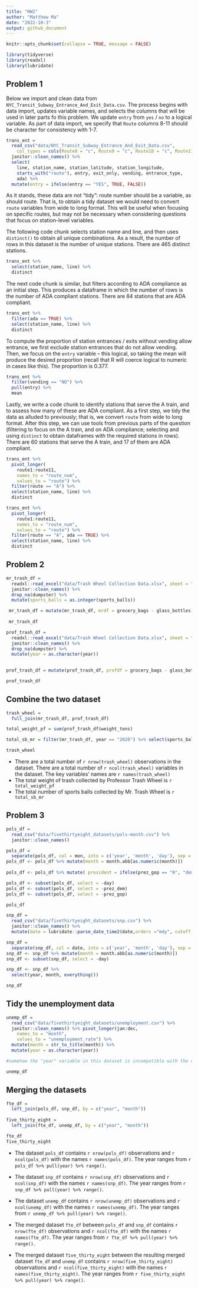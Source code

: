 ```yaml
---
title: "HW2"
author: "Matthew Ma"
date: "2022-10-3"
output: github_document
---
```


```r
knitr::opts_chunk$set(collapse = TRUE, message = FALSE)
```

```r
library(tidyverse)
library(readxl)
library(lubridate)
```


## Problem 1

Below we import and clean data from `NYC_Transit_Subway_Entrance_And_Exit_Data.csv`. The process begins with data import, updates variable names, and selects the columns that will be used in later parts fo this problem. We update `entry` from `yes` / `no` to a logical variable. As part of data import, we specify that `Route` columns 8-11 should be character for consistency with 1-7.

```r
trans_ent = 
  read_csv("data/NYC_Transit_Subway_Entrance_And_Exit_Data.csv",
    col_types = cols(Route8 = "c", Route9 = "c", Route10 = "c", Route11 = "c")) %>%
  janitor::clean_names() %>% 
  select(
    line, station_name, station_latitude, station_longitude, 
    starts_with("route"), entry, exit_only, vending, entrance_type, 
    ada) %>% 
  mutate(entry = ifelse(entry == "YES", TRUE, FALSE))
```

As it stands, these data are not "tidy": route number should be a variable, as should route. That is, to obtain a tidy dataset we would need to convert `route` variables from wide to long format. This will be useful when focusing on specific routes, but may not be necessary when considering questions that focus on station-level variables. 

The following code chunk selects station name and line, and then uses `distinct()` to obtain all unique combinations. As a result, the number of rows in this dataset is the number of unique stations. There are 465 distinct stations.

```r
trans_ent %>% 
  select(station_name, line) %>% 
  distinct
```

The next code chunk is similar, but filters according to ADA compliance as an initial step. This produces a dataframe in which the number of rows is the number of ADA compliant stations. There are 84 stations that are ADA compliant.

```r
trans_ent %>% 
  filter(ada == TRUE) %>% 
  select(station_name, line) %>% 
  distinct
```

To compute the proportion of station entrances / exits without vending allow entrance, we first exclude station entrances that do not allow vending. Then, we focus on the `entry` variable -- this logical, so taking the mean will produce the desired proportion (recall that R will coerce logical to numeric in cases like this). The proportion is 0.377.

```r
trans_ent %>% 
  filter(vending == "NO") %>% 
  pull(entry) %>% 
  mean
```

Lastly, we write a code chunk to identify stations that serve the A train, and to assess how many of these are ADA compliant. As a first step, we tidy the data as alluded to previously; that is, we convert `route` from wide to long format. After this step, we can use tools from previous parts of the question (filtering to focus on the A train, and on ADA compliance; selecting and using `distinct` to obtain dataframes with the required stations in rows). There are 60 stations that serve the A train, and 17 of them are ADA compliant.

```r
trans_ent %>% 
  pivot_longer(
    route1:route11,
    names_to = "route_num",
    values_to = "route") %>% 
  filter(route == "A") %>% 
  select(station_name, line) %>% 
  distinct

trans_ent %>% 
  pivot_longer(
    route1:route11,
    names_to = "route_num",
    values_to = "route") %>% 
  filter(route == "A", ada == TRUE) %>% 
  select(station_name, line) %>% 
  distinct
```

## Problem 2

```r
mr_trash_df = 
  readxl::read_excel("data/Trash Wheel Collection Data.xlsx", sheet = "Mr. Trash Wheel", range="A2:N550") %>% 
  janitor::clean_names() %>% 
  drop_na(dumpster) %>% 
  mutate(sports_balls = as.integer(sports_balls)) 

 mr_trash_df = mutate(mr_trash_df, mrdf = grocery_bags - glass_bottles)
 
 mr_trash_df
```

```r
prof_trash_df = 
  readxl::read_excel("data/Trash Wheel Collection Data.xlsx", sheet = "Professor Trash Wheel", range="A2:M97") %>% 
  janitor::clean_names() %>% 
  drop_na(dumpster) %>% 
  mutate(year = as.character(year))
  

prof_trash_df = mutate(prof_trash_df, profdf = grocery_bags - glass_bottles )

prof_trash_df
```

## Combine the two dataset

```r
trash_wheel =
  full_join(mr_trash_df, prof_trash_df) 

total_weight_pf = sum(prof_trash_df$weight_tons)

total_sb_mr = filter(mr_trash_df, year == "2020") %>% select(sports_balls) %>% sum()

trash_wheel
```

* There are a total number of `r nrow(trash_wheel)` observations in the dataset. There are a total number of `r ncol(trash_wheel)` variables in the dataset. The key variables' names are `r names(trash_wheel)`
* The total weight of trash collected by Professor Trash Wheel is `r total_weight_pf`
* The total number of sports balls collected by Mr. Trash Wheel is `r total_sb_mr`

## Problem 3

```r
pols_df = 
  read_csv("data/fivethirtyeight_datasets/pols-month.csv") %>% 
  janitor::clean_names()

pols_df = 
  separate(pols_df, col = mon, into = c('year', 'month', 'day'), sep = '-')
pols_df <- pols_df %>% mutate(month = month.abb[as.numeric(month)])
  
pols_df <- pols_df %>% mutate( president = ifelse(prez_gop == "0", "dem","gop")) 

pols_df <- subset(pols_df, select = -day)
pols_df <- subset(pols_df, select = -prez_dem)
pols_df <- subset(pols_df, select = -prez_gop)

pols_df
```


```r
snp_df =
  read_csv("data/fivethirtyeight_datasets/snp.csv") %>% 
  janitor::clean_names() %>% 
  mutate(date = lubridate::parse_date_time2(date,orders ="mdy", cutoff_2000 = 23))

snp_df = 
  separate(snp_df, col = date, into = c('year', 'month', 'day'), sep = '-')
snp_df <- snp_df %>% mutate(month = month.abb[as.numeric(month)])
snp_df <- subset(snp_df, select = -day)

snp_df <- snp_df %>% 
  select(year, month, everything())

snp_df
```


## Tidy the unemployment data

```r
unemp_df = 
  read_csv("data/fivethirtyeight_datasets/unemployment.csv") %>% 
  janitor::clean_names() %>% pivot_longer(jan:dec,
    names_to = "month",
    values_to = "unemployment_rate") %>% 
  mutate(month = str_to_title(month)) %>% 
  mutate(year = as.character(year))

#somehow the "year" variable in this dataset is incompatible with the other two as being "double" type variable so I changed it to "character".

unemp_df
```

## Merging the datasets

```r
fte_df = 
  left_join(pols_df, snp_df, by = c("year", "month")) 
  
five_thirty_eight = 
  left_join(fte_df, unemp_df, by = c("year", "month"))

fte_df
five_thirty_eight
```

* The dataset ` pols_df ` contains `r nrow(pols_df)` observations and `r ncol(pols_df)` with the names `r names(pols_df)`. The year ranges from `r pols_df %>% pull(year) %>% range()`.

* The dataset ` snp_df ` contains `r nrow(snp_df)` observations and `r ncol(snp_df)` with the names `r names(snp_df)`. The year ranges from `r snp_df %>% pull(year) %>% range()`.

* The dataset ` unemp_df ` contains `r nrow(unemp_df)` observations and `r ncol(unemp_df)` with the names `r names(unemp_df)`. The year ranges from `r unemp_df %>% pull(year) %>% range()`.

* The merged dataset ` fte_df ` between `pols_df` and `snp_df` contains `r nrow(fte_df)` observations and `r ncol(fte_df)` with the names `r names(fte_df)`. The year ranges from `r fte_df %>% pull(year) %>% range()`.

* The merged dataset `five_thirty_eight ` between the resulting merged dataset `fte_df` and `unemp_df` contains `r nrow(five_thirty_eight)` observations and `r ncol(five_thirty_eight)` with the names `r names(five_thirty_eight)`. The year ranges from `r five_thirty_eight %>% pull(year) %>% range()`.
